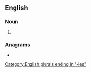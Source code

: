 ==English==

===Noun===
{{head|en|noun form}}

# {{plural of|revolutionary|lang=en}}

===Anagrams===
* {{anagrams|en|a=aeeiilnoorrstuv|revolutionaires}}

[[Category:English plurals ending in "-ies"]]